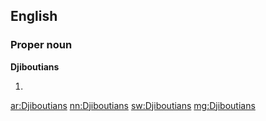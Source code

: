 ==English==

===Proper noun===
'''Djiboutians'''

# {{plural of|Djiboutian}}

[[ar:Djiboutians]]
[[nn:Djiboutians]]
[[sw:Djiboutians]]
[[mg:Djiboutians]]